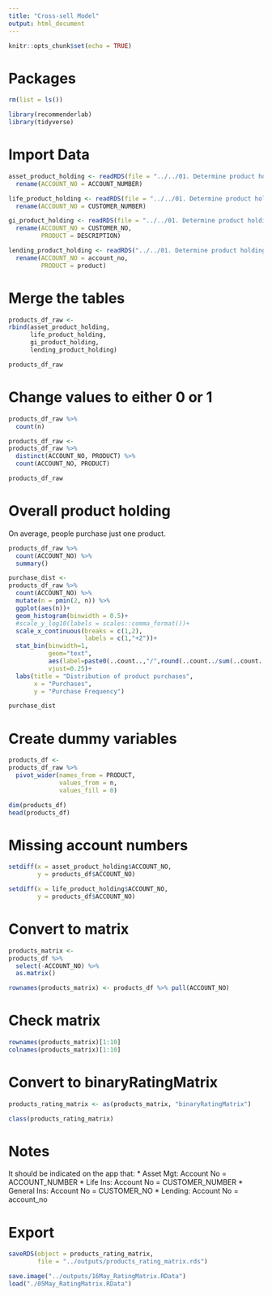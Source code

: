 ```yaml
---
title: "Cross-sell Model"
output: html_document
---
```


```r
knitr::opts_chunk$set(echo = TRUE)
```

# Packages

```r
rm(list = ls())

library(recommenderlab)
library(tidyverse)
```


# Import Data

```r
asset_product_holding <- readRDS(file = "../../01. Determine product holding/outputs/objects/asset_product_holding.rds") %>% 
  rename(ACCOUNT_NO = ACCOUNT_NUMBER)

life_product_holding <- readRDS(file = "../../01. Determine product holding/outputs/objects/life_product_holding.rds") %>% 
  rename(ACCOUNT_NO = CUSTOMER_NUMBER)

gi_product_holding <- readRDS(file = "../../01. Determine product holding/outputs/objects/gi_product_holding.rds") %>% 
  rename(ACCOUNT_NO = CUSTOMER_NO,
         PRODUCT = DESCRIPTION)

lending_product_holding <- readRDS("../../01. Determine product holding/outputs/objects/lending_product_holding.rds") %>% 
  rename(ACCOUNT_NO = account_no,
         PRODUCT = product)
```

# Merge the tables

```r
products_df_raw <-
rbind(asset_product_holding,
      life_product_holding,
      gi_product_holding,
      lending_product_holding)

products_df_raw
```

# Change values to either 0 or 1

```r
products_df_raw %>% 
  count(n)

products_df_raw <-
products_df_raw %>% 
  distinct(ACCOUNT_NO, PRODUCT) %>% 
  count(ACCOUNT_NO, PRODUCT)

products_df_raw
```


# Overall product holding

On average, people purchase just one product.

```r
products_df_raw %>% 
  count(ACCOUNT_NO) %>% 
  summary()
```

```r
purchase_dist <-
products_df_raw %>% 
  count(ACCOUNT_NO) %>% 
  mutate(n = pmin(2, n)) %>% 
  ggplot(aes(n))+
  geom_histogram(binwidth = 0.5)+
  #scale_y_log10(labels = scales::comma_format())+
  scale_x_continuous(breaks = c(1,2),
                     labels = c(1,"+2"))+
  stat_bin(binwidth=1, 
           geom="text", 
           aes(label=paste0(..count..,"/",round(..count../sum(..count..), 2))), 
           vjust=0.25)+
  labs(title = "Distribution of product purchases",
       x = "Purchases",
       y = "Purchase Frequency")

purchase_dist
```


# Create dummy variables

```r
products_df <-
products_df_raw %>% 
  pivot_wider(names_from = PRODUCT, 
              values_from = n, 
              values_fill = 0)

dim(products_df)
head(products_df)
```


# Missing account numbers

```r
setdiff(x = asset_product_holding$ACCOUNT_NO, 
        y = products_df$ACCOUNT_NO)

setdiff(x = life_product_holding$ACCOUNT_NO, 
        y = products_df$ACCOUNT_NO)
```


# Convert to matrix

```r
products_matrix <-
products_df %>% 
  select(-ACCOUNT_NO) %>% 
  as.matrix()

rownames(products_matrix) <- products_df %>% pull(ACCOUNT_NO)
```

# Check matrix

```r
rownames(products_matrix)[1:10]
colnames(products_matrix)[1:10]
```


# Convert to binaryRatingMatrix

```r
products_rating_matrix <- as(products_matrix, "binaryRatingMatrix")
```


```r
class(products_rating_matrix)
```

# Notes

It should be indicated on the app that:
* Asset Mgt: Account No = ACCOUNT_NUMBER
* Life Ins: Account No = CUSTOMER_NUMBER
* General Ins: Account No = CUSTOMER_NO
* Lending: Account No = account_no

# Export

```r
saveRDS(object = products_rating_matrix, 
        file = "../outputs/products_rating_matrix.rds")

save.image("../outputs/16May_RatingMatrix.RData")
load("./05May_RatingMatrix.RData")
```

